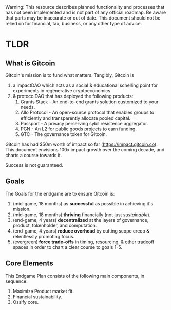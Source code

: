 
<Callout type="warning">
  Warning: This resource describes planned functionality and processes that has
  not been implemented and is not part of any official roadmap. Be aware that parts may be inaccurate or out of
  date.  This document should not be relied on for financial, tax, business, or any other type of advice.
</Callout>

# TLDR

## What is Gitcoin

Gitcoin's mission is to fund what matters.  Tangibly, Gitcoin is 

1. a impactDAO which acts as a social & educational schelling point for experiments in regenerative cryptoeconomics 
2. & protocolDAO that has deployed the following products:
    1. Grants Stack - An end-to-end grants solution customized to your needs.
    2. Allo Protocol -  An open-source protocol that enables groups to efficiently and transparently allocate pooled capital.
    3. Passport - A privacy perserving sybil resistence aggregator.
    4. PGN - An L2 for public goods projects to earn funding.
    5. GTC - The governance token for Gitcoin.


Gitcoin has had $50m worth of impact so far (https://impact.gitcoin.co).  This document envisions 100x impact growth over the coming decade, and charts a course towards it.

Success is not guaranteed.

## Goals 

The Goals for the endgame are to ensure Gitcoin is:

1. (mid-game, 18 months) as **successful** as possible in achieving it's mission.
2. (mid-game, 18 months) **thriving** financially (not just *sustainable*).
3. (end-game, 4 years) **decentralized** at the layers of governance, product, tokenholder, and computation.
4. (end-game, 4 years) **reduce overhead** by cutting scope creep & relentlessly promoting focus.
5. (evergreen) **force trade-offs** in timing, resourcing, & other tradeoff spaces in order to chart a clear course to goals 1-5.

## Core Elements

This Endgame Plan consists of the following main components, in sequence:
1. Maximize Product market fit.
2. Financial sustainability.
3. Ossify core.


